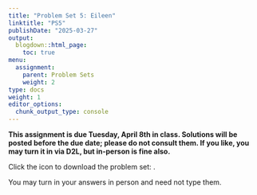 ```yaml
---
title: "Problem Set 5: Eileen"
linktitle: "PS5"
publishDate: "2025-03-27"
output:
  blogdown::html_page:
    toc: true
menu:
  assignment:
    parent: Problem Sets
    weight: 2
type: docs
weight: 1
editor_options:
  chunk_output_type: console
---
```



:::fyi
**This assignment is due Tuesday, April 8th in class.  Solutions will be posted before the due date; please do not consult them. If you like, you may turn it in via D2L, but in-person is fine also.**

 
Click the icon to download the problem set: [<i class="fas fa-file-download"></i>](/ps/PS5.pdf).

You may turn in your answers in person and need not type them.
:::